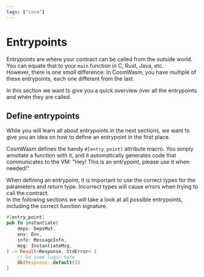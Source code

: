 ```yaml
---
tags: ["core"]
---
```



<Tags />

# Entrypoints

Entrypoints are where your contract can be called from the outside world. You
can equate that to your `main` function in C, Rust, Java, etc.  
However, there is one _small_ difference: In CosmWasm, you have multiple of
these entrypoints, each one different from the last.

In this section we want to give you a quick overview over all the entrypoints
and when they are called.

## Define entrypoints

While you will learn all about entrypoints in the next sections, we want to give
you an idea on how to define an entrypoint in the first place.

CosmWasm defines the handy `#[entry_point]` attribute macro. You simply annotate
a function with it, and it automatically generates code that communicates to the
VM: "Hey! This is an entrypoint, please use it when needed!"

<Callout>
  When defining an entrypoint, it is important to use the correct types for the
  parameters and return type. Incorrect types will cause errors when trying to
  call the contract.
  <br /> In the following sections we will take a look at all possible entrypoints,
  including the correct function signature.
</Callout>

```rust template="core"
#[entry_point]
pub fn instantiate(
    deps: DepsMut,
    env: Env,
    info: MessageInfo,
    msg: InstantiateMsg,
) -> Result<Response, StdError> {
    // Do some logic here
    Ok(Response::default())
}
```
